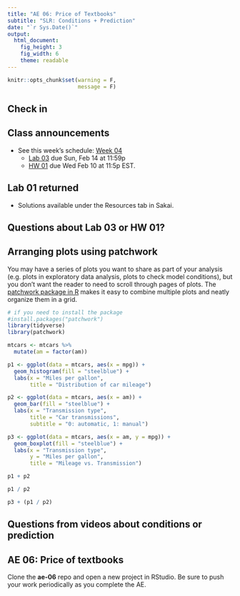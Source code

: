 ```yaml
---
title: "AE 06: Price of Textbooks"
subtitle: "SLR: Conditions + Prediction"
date: "`r Sys.Date()`"
output: 
  html_document: 
    fig_height: 3
    fig_width: 6
    theme: readable
---
```


```r
knitr::opts_chunk$set(warning = F, 
                      message = F)
```

## Check in 

## Class announcements

- See this week's schedule: [Week 04](https://sta210-sp21.netlify.app/schedule/week-04/)
  - [Lab 03](https://sta210-sp21.netlify.app/labs/lab-02-durham-trails.html) due Sun, Feb 14 at 11:59p
  - [HW 01](https://sta210-sp21.netlify.app/hw/hw-01.html) due Wed Feb 10 at 11:5p EST. 

## Lab 01 returned

- Solutions available under the Resources tab in Sakai. 

## Questions about Lab 03 or HW 01?

## Arranging plots using patchwork

You may have a series of plots you want to share as part of your analysis (e.g. plots in exploratory data analysis, plots to check model conditions), but you don't want the reader to need to scroll through pages of plots. The [patchwork package in R](https://patchwork.data-imaginist.com/) makes it easy to combine multiple plots and neatly organize them in a grid. 

```r
# if you need to install the package
#install.packages("patchwork") 
library(tidyverse)
library(patchwork)
```

```r
mtcars <- mtcars %>%
  mutate(am = factor(am))
```

```r
p1 <- ggplot(data = mtcars, aes(x = mpg)) +
  geom_histogram(fill = "steelblue") + 
  labs(x = "Miles per gallon", 
       title = "Distribution of car mileage")

p2 <- ggplot(data = mtcars, aes(x = am)) +
  geom_bar(fill = "steelblue") + 
  labs(x = "Transmission type", 
       title = "Car transmissions", 
       subtitle = "0: automatic, 1: manual")

p3 <- ggplot(data = mtcars, aes(x = am, y = mpg)) + 
  geom_boxplot(fill = "steelblue") + 
  labs(x = "Transmission type", 
       y = "Miles per gallon", 
       title = "Mileage vs. Transmission")
```


```r
p1 + p2
```

```r
p1 / p2
```


```r
p3 + (p1 / p2)
```

## Questions from videos about conditions or prediction

##  AE 06: Price of textbooks

Clone the **ae-06** repo and open a new project in RStudio. Be sure to push your work periodically as you complete the AE.


